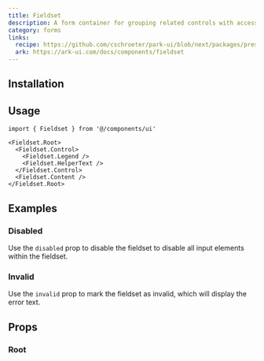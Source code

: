 ```yaml
---
title: Fieldset
description: A form container for grouping related controls with accessible labeling.
category: forms
links:
  recipe: https://github.com/cschroeter/park-ui/blob/next/packages/preset/src/recipes/fieldset.ts
  ark: https://ark-ui.com/docs/components/fieldset
---
```


<ComponentExample name="basic" />

## Installation

<InstallationGuide />

## Usage

```tsx
import { Fieldset } from '@/components/ui'
```

```tsx
<Fieldset.Root>
  <Fieldset.Control>
    <Fieldset.Legend />
    <Fieldset.HelperText />
  </Fieldset.Control>
  <Fieldset.Content />
</Fieldset.Root>
```

## Examples

### Disabled

Use the `disabled` prop to disable the fieldset to disable all input elements within the fieldset.

<ComponentExample name="disabled" />

### Invalid

Use the `invalid` prop to mark the fieldset as invalid, which will display the error text. 

<ComponentExample name="invalid" />

## Props

### Root

<PropsTable part="Root" />

